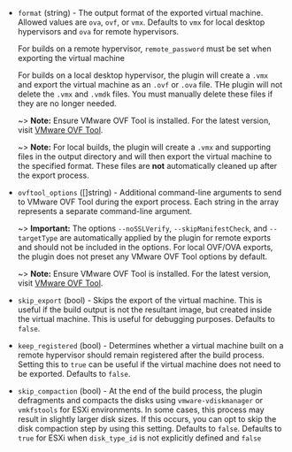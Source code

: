<!-- Code generated from the comments of the ExportConfig struct in builder/vmware/common/export_config.go; DO NOT EDIT MANUALLY -->

- `format` (string) - The output format of the exported virtual machine. Allowed values are
  `ova`, `ovf`, or `vmx`. Defaults to `vmx` for local desktop hypervisors
  and `ova` for remote hypervisors.
  
  For builds on a remote hypervisor, `remote_password` must be set when
  exporting the virtual machine
  
  For builds on a local desktop hypervisor, the plugin will create a `.vmx`
  and export the virtual machine as an `.ovf` or `.ova` file. THe plugin
  will not delete the `.vmx` and `.vmdk` files. You must manually delete
  these files if they are no longer needed.
  
  ~> **Note:** Ensure VMware OVF Tool is installed. For the latest version,
  visit [VMware OVF Tool](https://developer.broadcom.com/tools/open-virtualization-format-ovf-tool/latest).
  
  ~> **Note:** For local builds, the plugin will create a `.vmx` and
  supporting files in the output directory and will then export the
  virtual machine to the specified format. These files are **not**
  automatically cleaned up after the export process.

- `ovftool_options` ([]string) - Additional command-line arguments to send to VMware OVF Tool during the
  export process. Each string in the array represents a separate
  command-line argument.
  
  ~> **Important:** The options `--noSSLVerify`, `--skipManifestCheck`, and
  `--targetType` are automatically applied by the plugin for remote exports
  and should not be included in the options. For local OVF/OVA exports,
  the plugin does not preset any VMware OVF Tool options by default.
  
  ~> **Note:** Ensure VMware OVF Tool is installed. For the latest version,
  visit [VMware OVF Tool](https://developer.broadcom.com/tools/open-virtualization-format-ovf-tool/latest).

- `skip_export` (bool) - Skips the export of the virtual machine. This is useful if the build
  output is not the resultant image, but created inside the virtual
  machine. This is useful for debugging purposes. Defaults to `false`.

- `keep_registered` (bool) - Determines whether a virtual machine built on a remote hypervisor should
  remain registered after the build process. Setting this to `true` can be
  useful if the virtual machine does not need to be exported. Defaults to
  `false`.

- `skip_compaction` (bool) - At the end of the build process, the plugin defragments and compacts the
  disks using `vmware-vdiskmanager` or `vmkfstools` for ESXi environments.
  In some cases, this process may result in slightly larger disk sizes.
  If this occurs, you can opt to skip the disk compaction step by using
  this setting. Defaults to `false`. Defaults to `true` for ESXi when
  `disk_type_id` is not explicitly defined and `false`

<!-- End of code generated from the comments of the ExportConfig struct in builder/vmware/common/export_config.go; -->

